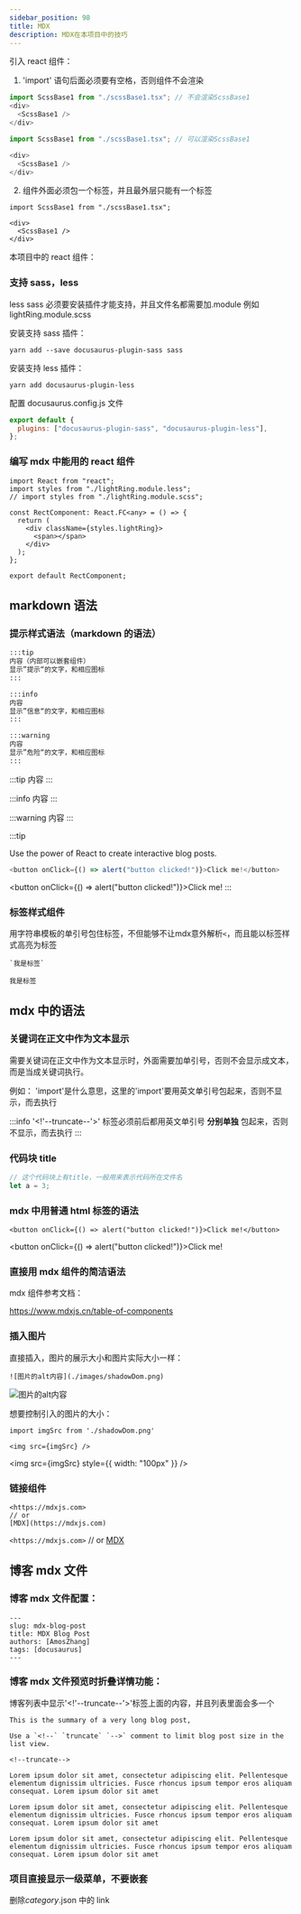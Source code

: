 ```yaml
---
sidebar_position: 98
title: MDX
description: MDX在本项目中的技巧
---
```


引入 react 组件：

1. 'import' 语句后面必须要有空格，否则组件不会渲染

```javascript
import ScssBase1 from "./scssBase1.tsx"; // 不会渲染ScssBase1
<div>
  <ScssBase1 />
</div>
```

```javascript
import ScssBase1 from "./scssBase1.tsx"; // 可以渲染ScssBase1

<div>
  <ScssBase1 />
</div>
```

2. 组件外面必须包一个标签，并且最外层只能有一个标签

```mdxjs
import ScssBase1 from "./scssBase1.tsx";

<div>
  <ScssBase1 />
</div>
```

本项目中的 react 组件：

### 支持 sass，less

less sass 必须要安装插件才能支持，并且文件名都需要加.module 例如 lightRing.module.scss

安装支持 sass 插件：

```shell
yarn add --save docusaurus-plugin-sass sass
```

安装支持 less 插件：

```shell
yarn add docusaurus-plugin-less
```

配置 docusaurus.config.js 文件

```javascript title="docusaurus.config.js"
export default {
  plugins: ["docusaurus-plugin-sass", "docusaurus-plugin-less"],
};
```

### 编写 mdx 中能用的 react 组件

```tsx title="rectComponent"
import React from "react";
import styles from "./lightRing.module.less";
// import styles from "./lightRing.module.scss";

const RectComponent: React.FC<any> = () => {
  return (
    <div className={styles.lightRing}>
      <span></span>
    </div>
  );
};

export default RectComponent;
```

## markdown 语法

### 提示样式语法（markdown 的语法）

```markdown
:::tip
内容（内部可以嵌套组件）
显示”提示“的文字，和相应图标
:::

:::info
内容
显示”信息“的文字，和相应图标
:::

:::warning
内容
显示”危险“的文字，和相应图标
:::
```

:::tip
内容
:::

:::info
内容
:::

:::warning
内容
:::

:::tip

Use the power of React to create interactive blog posts.

```js
<button onClick={() => alert("button clicked!")}>Click me!</button>
```

<button onClick={() => alert("button clicked!")}>Click me!</button>
:::

### 标签样式组件

用字符串模板的单引号包住标签，不但能够不让mdx意外解析`<`，而且能以标签样式高亮为标签

```mdxjs title="index.mdx"
`我是标签`
```

`我是标签`

## mdx 中的语法

### 关键词在正文中作为文本显示

需要关键词在正文中作为文本显示时，外面需要加单引号，否则不会显示成文本，而是当成关键词执行。

例如：
'import'是什么意思，这里的'import'要用英文单引号包起来，否则不显示，而去执行

:::info
'<!'--truncate--'>' 标签必须前后都用英文单引号 **分别单独** 包起来，否则不显示，而去执行
:::

### 代码块 title

```javascript title="docusaurus.config.js"
// 这个代码块上有title，一般用来表示代码所在文件名
let a = 3;
```

### mdx 中用普通 html 标签的语法

```mdxjs title="index.mdx"
<button onClick={() => alert("button clicked!")}>Click me!</button>
```

<button onClick={() => alert("button clicked!")}>Click me!</button>

### 直接用 mdx 组件的简洁语法

mdx 组件参考文档：

https://www.mdxjs.cn/table-of-components

### 插入图片

直接插入，图片的展示大小和图片实际大小一样：

```mdxjs title="index.mdx"
![图片的alt内容](./images/shadowDom.png)
```

![图片的alt内容](./images/shadowDom.png)

想要控制引入的图片的大小：

```mdxjs title="index.mdx"
import imgSrc from './shadowDom.png'

<img src={imgSrc} />
```


<img src={imgSrc} style={{ width: "100px" }} />

### 链接组件

```mdxjs title="index.mdx"
<https://mdxjs.com>
// or
[MDX](https://mdxjs.com)
```

`<https://mdxjs.com>`
// or
[MDX](https://mdxjs.com)

## 博客 mdx 文件

### 博客 mdx 文件配置：

```mdxjs title="blogIndex.mdx"
---
slug: mdx-blog-post
title: MDX Blog Post
authors: [AmosZhang]
tags: [docusaurus]
---
```

### 博客 mdx 文件预览时折叠详情功能：

博客列表中显示'<!'--truncate--'>'标签上面的内容，并且列表里面会多一个

```mdx title="blogIndex.mdx"
This is the summary of a very long blog post,

Use a `<!--` `truncate` `-->` comment to limit blog post size in the list view.

<!--truncate-->

Lorem ipsum dolor sit amet, consectetur adipiscing elit. Pellentesque elementum dignissim ultricies. Fusce rhoncus ipsum tempor eros aliquam consequat. Lorem ipsum dolor sit amet

Lorem ipsum dolor sit amet, consectetur adipiscing elit. Pellentesque elementum dignissim ultricies. Fusce rhoncus ipsum tempor eros aliquam consequat. Lorem ipsum dolor sit amet

Lorem ipsum dolor sit amet, consectetur adipiscing elit. Pellentesque elementum dignissim ultricies. Fusce rhoncus ipsum tempor eros aliquam consequat. Lorem ipsum dolor sit amet
```

### 项目直接显示一级菜单，不要嵌套

删除*category*.json 中的 link
